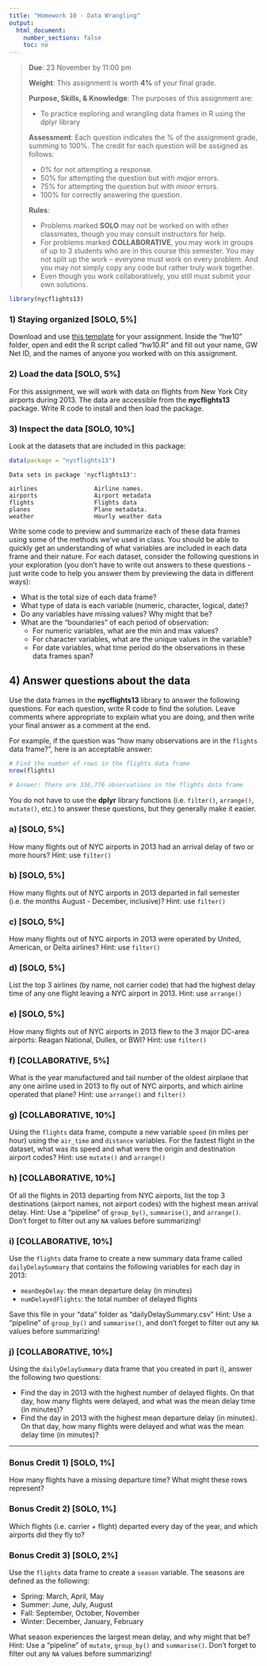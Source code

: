 ```yaml
---
title: "Homework 10 - Data Wrangling"
output:
  html_document:
    number_sections: false
    toc: no
---
```


> **Due**: 23 November by 11:00 pm
>
> **Weight**: This assignment is worth **4%** of your final grade.
>
> **Purpose, Skills, & Knowledge**: The purposes of this assignment are:
>
> - To practice exploring and wrangling data frames in R using the dplyr library
>
> **Assessment**: Each question indicates the % of the assignment grade, summing to 100%. The credit for each question will be assigned as follows:
>
> - 0% for not attempting a response.
> - 50% for attempting the question but with _major_ errors.
> - 75% for attempting the question but with _minor_ errors.
> - 100% for correctly answering the question.
>
> **Rules**:
>
> - Problems marked **SOLO** may not be worked on with other classmates, though you may consult instructors for help.
> - For problems marked **COLLABORATIVE**, you may work in groups of up to 3 students who are in this course this semester. You may not split up the work -- everyone must work on every problem. And you may not simply copy any code but rather truly work together.
> - Even though you work collaboratively, you still must submit your own solutions.

```r
library(nycflights13)
```

### 1) Staying organized [SOLO, 5%]

Download and use [this template](templates/hw10.zip) for your assignment. Inside the "hw10" folder, open and edit the R script called "hw10.R" and fill out your name, GW Net ID, and the names of anyone you worked with on this assignment.

### 2) Load the data [SOLO, 5%]

For this assignment, we will work with data on flights from New York City airports during 2013. The data are accessible from the **nycflights13** package. Write R code to install and then load the package.

### 3) Inspect the data [SOLO, 10%]

Look at the datasets that are included in this package:
```r
data(package = "nycflights13")
```
```
Data sets in package 'nycflights13':

airlines                Airline names.
airports                Airport metadata
flights                 Flights data
planes                  Plane metadata.
weather                 Hourly weather data
```

Write some code to preview and summarize each of these data frames using some of the methods we've used in class. You should be able to quickly get an understanding of what variables are included in each data frame and their nature. For each dataset, consider the following questions in your exploration (you don't have to write out answers to these questions - just write code to help you answer them by previewing the data in different ways):

- What is the total size of each data frame?
- What type of data is each variable (numeric, character, logical, date)?
- Do any variables have missing values? Why might that be?
- What are the "boundaries" of each period of observation:
    - For numeric variables, what are the min and max values?
    - For character variables, what are the unique values in the variable?
    - For date variables, what time period do the observations in these data frames span?

## 4) Answer questions about the data

Use the data frames in the **nycflights13** library to answer the following questions. For each question, write R code to find the solution. Leave comments where appropriate to explain what you are doing, and then write your final answer as a comment at the end.

For example, if the question was "how many observations are in the `flights` data frame?", here is an acceptable answer:

```r
# Find the number of rows in the flights data frame
nrow(flights)
```
```r
# Answer: There are 336,776 observations in the flights data frame
```

You do not have to use the **dplyr** library functions (i.e. `filter()`, `arrange()`, `mutate()`, etc.) to answer these questions, but they generally make it easier.

### a) [SOLO, 5%]

How many flights out of NYC airports in 2013 had an arrival delay of two or more hours? Hint: use `filter()`

### b) [SOLO, 5%]

How many flights out of NYC airports in 2013 departed in fall semester (i.e. the months August - December, inclusive)? Hint: use `filter()`

### c) [SOLO, 5%]

How many flights out of NYC airports in 2013 were operated by United, American, or Delta airlines? Hint: use `filter()`

### d) [SOLO, 5%]

List the top 3 airlines (by name, not carrier code) that had the highest delay time of any one flight leaving a NYC airport in 2013. Hint: use `arrange()`

### e) [SOLO, 5%]

How many flights out of NYC airports in 2013 flew to the 3 major DC-area airports: Reagan National, Dulles, or BWI? Hint: use `filter()`

### f) [COLLABORATIVE, 5%]

What is the year manufactured and tail number of the oldest airplane that any one airline used in 2013 to fly out of NYC airports, and which airline operated that plane? Hint: use `arrange()` and `filter()`

### g) [COLLABORATIVE, 10%]

Using the `flights` data frame, compute a new variable `speed` (in miles per hour) using the `air_time` and `distance` variables. For the fastest flight in the dataset, what was its speed and what were the origin and destination airport codes? Hint: use `mutate()` and `arrange()`

### h) [COLLABORATIVE, 10%]

Of all the flights in 2013 departing from NYC airports, list the top 3 destinations (airport names, not airport codes) with the highest mean arrival delay. Hint: Use a "pipeline" of `group_by()`, `summarise()`, and `arrange()`. Don't forget to filter out any `NA` values before summarizing!

### i) [COLLABORATIVE, 10%]

Use the `flights` data frame to create a new summary data frame called `dailyDelaySummary` that contains the following variables for each day in 2013:

- `meanDepDelay`: the mean departure delay (in minutes)
- `numDelayedFlights`: the total number of delayed flights

Save this file in your "data" folder as "dailyDelaySummary.csv"
Hint: Use a "pipeline" of `group_by()` and `summarise()`, and don't forget to filter out any `NA` values before summarizing!

### j) [COLLABORATIVE, 10%]

Using the `dailyDelaySummary` data frame that you created in part i), answer the following two questions:

- Find the day in 2013 with the highest number of delayed flights. On that day, how many flights were delayed, and what was the mean delay time (in minutes)?
- Find the day in 2013 with the highest mean departure delay (in minutes). On that day, how many flights were delayed and what was the mean delay time (in minutes)?

---

### Bonus Credit 1) [SOLO, 1%]

How many flights have a missing departure time? What might these rows represent?

### Bonus Credit 2) [SOLO, 1%]

Which flights (i.e. carrier + flight) departed every day of the year, and which airports did they fly to?

### Bonus Credit 3) [SOLO, 2%]

Use the `flights` data frame to create a `season` variable. The seasons are defined as the following:

- Spring: March, April, May
- Summer: June, July, August
- Fall: September, October, November
- Winter: December, January, February

What season experiences the largest mean delay, and why might that be? Hint: Use a "pipeline" of `mutate`, `group_by()` and `summarise()`. Don't forget to filter out any `NA` values before summarizing!
